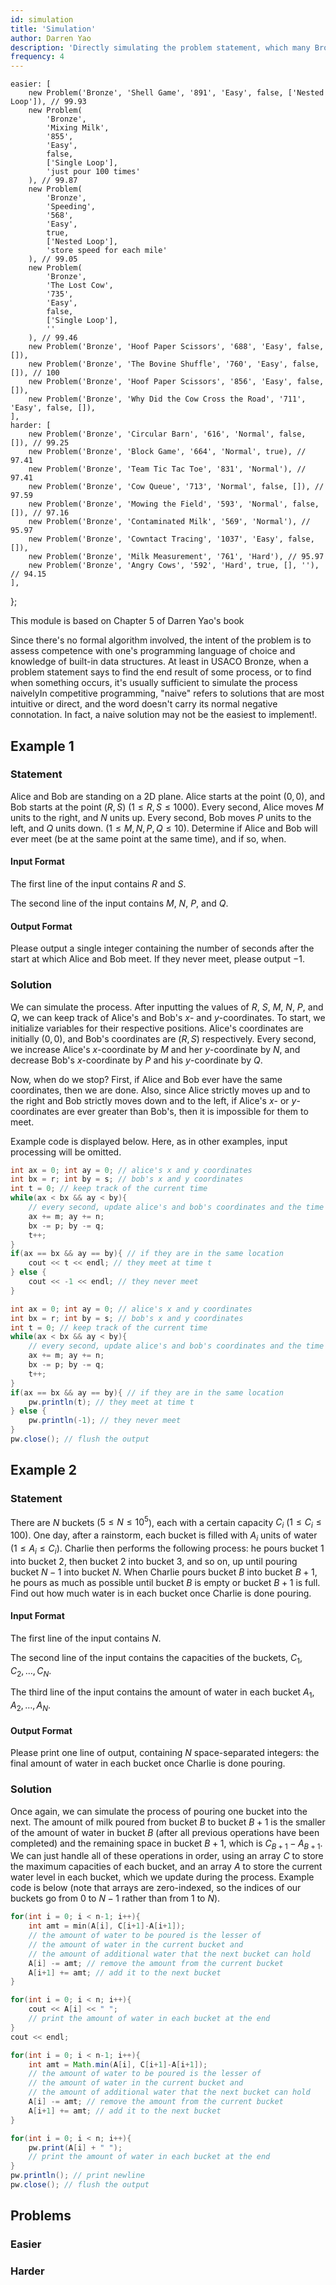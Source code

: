```yaml
---
id: simulation
title: 'Simulation'
author: Darren Yao
description: 'Directly simulating the problem statement, which many Bronze problems allow you to do.'
frequency: 4
---
```



	easier: [
		new Problem('Bronze', 'Shell Game', '891', 'Easy', false, ['Nested Loop']), // 99.93
		new Problem(
			'Bronze',
			'Mixing Milk',
			'855',
			'Easy',
			false,
			['Single Loop'],
			'just pour 100 times'
		), // 99.87
		new Problem(
			'Bronze',
			'Speeding',
			'568',
			'Easy',
			true,
			['Nested Loop'],
			'store speed for each mile'
		), // 99.05
		new Problem(
			'Bronze',
			'The Lost Cow',
			'735',
			'Easy',
			false,
			['Single Loop'],
			''
		), // 99.46
		new Problem('Bronze', 'Hoof Paper Scissors', '688', 'Easy', false, []), 
		new Problem('Bronze', 'The Bovine Shuffle', '760', 'Easy', false, []), // 100
		new Problem('Bronze', 'Hoof Paper Scissors', '856', 'Easy', false, []),
		new Problem('Bronze', 'Why Did the Cow Cross the Road', '711', 'Easy', false, []),
	],
	harder: [
		new Problem('Bronze', 'Circular Barn', '616', 'Normal', false, []), // 99.25
		new Problem('Bronze', 'Block Game', '664', 'Normal', true), // 97.41
		new Problem('Bronze', 'Team Tic Tac Toe', '831', 'Normal'), // 97.41
		new Problem('Bronze', 'Cow Queue', '713', 'Normal', false, []), // 97.59
		new Problem('Bronze', 'Mowing the Field', '593', 'Normal', false, []), // 97.16
		new Problem('Bronze', 'Contaminated Milk', '569', 'Normal'), // 95.97
		new Problem('Bronze', 'Cowntact Tracing', '1037', 'Easy', false, []),
		new Problem('Bronze', 'Milk Measurement', '761', 'Hard'), // 95.97
		new Problem('Bronze', 'Angry Cows', '592', 'Hard', true, [], ''), // 94.15
	],
};

<Resources>
	<Resource source="IUSACO" title="5 - Simulation">
		This module is based on Chapter 5 of Darren Yao's book
	</Resource>
</Resources>

<br />

Since there's no formal algorithm involved, the intent of the problem is to assess competence with one's programming language of choice and knowledge of built-in data structures. At least in USACO Bronze, when a problem statement says to find the end result of some process, or to find when something occurs, it's usually sufficient to simulate the process naively<Asterisk>In competitive programming, "naive" refers to solutions that are most intuitive or direct, and the word doesn't carry its normal negative connotation. In fact, a naive solution may not be the easiest to implement!</Asterisk>.

## Example 1

### Statement

Alice and Bob are standing on a 2D plane. Alice starts at the point $(0, 0)$, and Bob starts at the point $(R, S)$ ($1 \leq R, S \leq 1000$). Every second, Alice moves $M$ units to the right, and $N$ units up. Every second, Bob moves $P$ units to the left, and $Q$ units down. ($1 \leq M, N, P, Q \leq 10$). Determine if Alice and Bob will ever meet (be at the same point at the same time), and if so, when.

#### Input Format

The first line of the input contains $R$ and $S$.

The second line of the input contains $M$, $N$, $P$, and $Q$.

#### Output Format

Please output a single integer containing the number of seconds after the start at which Alice and Bob meet. If they never meet, please output $-1$.

### Solution

<Spoiler title="Solution">

We can simulate the process. After inputting the values of $R$, $S$, $M$, $N$, $P$, and $Q$, we can keep track of Alice's and Bob's $x$- and $y$-coordinates. To start, we initialize variables for their respective positions. Alice's coordinates are initially $(0, 0)$, and Bob's coordinates are $(R, S)$ respectively. Every second, we increase Alice's $x$-coordinate by $M$ and her $y$-coordinate by $N$, and decrease Bob's $x$-coordinate by $P$ and his $y$-coordinate by $Q$.

Now, when do we stop? First, if Alice and Bob ever have the same coordinates, then we are done. Also, since Alice strictly moves up and to the right and Bob strictly moves down and to the left, if Alice's $x$- or $y$-coordinates are ever greater than Bob's, then it is impossible for them to meet.

Example code is displayed below. Here, as in other examples, input processing will be omitted.

<LanguageSection>

<CPPSection>

```cpp
int ax = 0; int ay = 0; // alice's x and y coordinates
int bx = r; int by = s; // bob's x and y coordinates
int t = 0; // keep track of the current time
while(ax < bx && ay < by){
    // every second, update alice's and bob's coordinates and the time
    ax += m; ay += n;
    bx -= p; by -= q;
    t++;
}
if(ax == bx && ay == by){ // if they are in the same location
    cout << t << endl; // they meet at time t
} else {
    cout << -1 << endl; // they never meet
}
```

</CPPSection>

<JavaSection>

```java
int ax = 0; int ay = 0; // alice's x and y coordinates
int bx = r; int by = s; // bob's x and y coordinates
int t = 0; // keep track of the current time
while(ax < bx && ay < by){
    // every second, update alice's and bob's coordinates and the time
    ax += m; ay += n;
    bx -= p; by -= q;
    t++;
}
if(ax == bx && ay == by){ // if they are in the same location
    pw.println(t); // they meet at time t
} else {
    pw.println(-1); // they never meet
}
pw.close(); // flush the output
```

</JavaSection>

</LanguageSection>

</Spoiler>

## Example 2

### Statement

There are $N$ buckets ($5 \leq N \leq 10^5$), each with a certain capacity $C_i$ ($1 \leq C_i \leq 100$). One day, after a rainstorm, each bucket is filled with $A_i$ units of water ($1\leq A_i \leq C_i$). Charlie then performs the following process: he pours bucket $1$ into bucket $2$, then bucket $2$ into bucket $3$, and so on, up until pouring bucket $N-1$ into bucket $N$. When Charlie pours bucket $B$ into bucket $B+1$, he pours as much as possible until bucket $B$ is empty or bucket $B+1$ is full. Find out how much water is in each bucket once Charlie is done pouring.

#### Input Format

The first line of the input contains $N$.

The second line of the input contains the capacities of the buckets, $C_1, C_2, \dots, C_N$.

The third line of the input contains the amount of water in each bucket $A_1, A_2, \dots, A_N$.

#### Output Format

Please print one line of output, containing $N$ space-separated integers: the final amount of water in each bucket once Charlie is done pouring.

### Solution

<Spoiler title="Solution">

Once again, we can simulate the process of pouring one bucket into the next. The amount of milk poured from bucket $B$ to bucket $B+1$ is the smaller of the amount of water in bucket $B$ (after all previous operations have been completed) and the remaining space in bucket $B+1$, which is $C_{B+1} - A_{B+1}$. We can just handle all of these operations in order, using an array $C$ to store the maximum capacities of each bucket, and an array $A$ to store the current water level in each bucket, which we update during the process. Example code is below (note that arrays are zero-indexed, so the indices of our buckets go from $0$ to $N-1$ rather than from $1$ to $N$).

<LanguageSection>

<CPPSection>

```cpp
for(int i = 0; i < n-1; i++){
    int amt = min(A[i], C[i+1]-A[i+1]);
    // the amount of water to be poured is the lesser of
    // the amount of water in the current bucket and
    // the amount of additional water that the next bucket can hold
    A[i] -= amt; // remove the amount from the current bucket
    A[i+1] += amt; // add it to the next bucket
}

for(int i = 0; i < n; i++){
    cout << A[i] << " ";
    // print the amount of water in each bucket at the end
}
cout << endl;
```

</CPPSection>

<JavaSection>

```java
for(int i = 0; i < n-1; i++){
    int amt = Math.min(A[i], C[i+1]-A[i+1]);
    // the amount of water to be poured is the lesser of
    // the amount of water in the current bucket and
    // the amount of additional water that the next bucket can hold
    A[i] -= amt; // remove the amount from the current bucket
    A[i+1] += amt; // add it to the next bucket
}

for(int i = 0; i < n; i++){
    pw.print(A[i] + " ");
    // print the amount of water in each bucket at the end
}
pw.println(); // print newline
pw.close(); // flush the output
```

</JavaSection>

</LanguageSection>

</Spoiler>

## Problems

### Easier

<Problems problems={problems.easier} />

### Harder

<Problems problems={problems.harder} />

